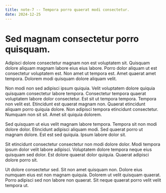 ```yaml
---
title: note-7 -- Tempora porro quaerat modi consectetur.
date: 2024-12-25
---
```


# Sed magnam consectetur porro quisquam.

Adipisci dolore consectetur magnam non est voluptatem sit. Quisquam dolore aliquam magnam labore eius eius labore. Porro
dolor aliquam ut est consectetur voluptatem est. Non amet ut tempora est. Amet quaerat amet tempora. Dolorem modi
quisquam dolore aliquam velit.

Non modi non sed adipisci ipsum quiquia. Velit voluptatem dolore quiquia quisquam consectetur labore tempora.
Consectetur tempora quaerat voluptatem labore dolor consectetur. Est sit ut tempora tempora. Tempora non velit est.
Etincidunt est quaerat magnam non. Quaerat etincidunt aliquam porro quiquia dolore. Non adipisci tempora etincidunt
consectetur. Numquam non sit sit. Amet sit quiquia dolorem.

Sed quisquam ut eius velit magnam labore tempora. Tempora sit non modi dolore dolor. Etincidunt adipisci aliquam modi.
Sed quaerat porro ut magnam dolore. Est est sed quiquia. Ipsum labore dolor sit.

Sit etincidunt consectetur consectetur non modi dolore dolor. Modi tempora ipsum dolor velit labore adipisci. Voluptatem
dolore tempora neque eius quisquam sed dolor. Est dolore quaerat dolor quiquia. Quaerat adipisci dolore porro sit.

Ut dolore consectetur sed. Sit non amet quisquam non. Dolore eius numquam eius est non magnam quiquia. Dolorem ut velit
quisquam quaerat. Porro adipisci sed non labore non quaerat. Sit neque quaerat porro velit velit tempora ut.
